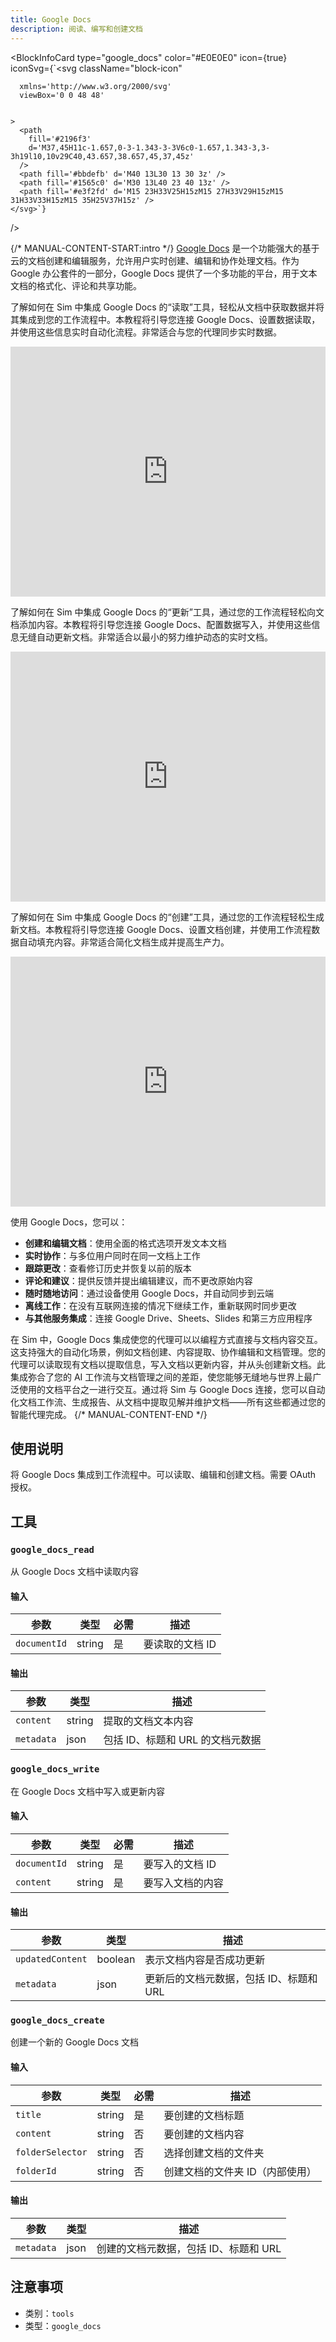 ```yaml
---
title: Google Docs
description: 阅读、编写和创建文档
---
```



<BlockInfoCard 
  type="google_docs"
  color="#E0E0E0"
  icon={true}
  iconSvg={`<svg className="block-icon"
      
      xmlns='http://www.w3.org/2000/svg'
      viewBox='0 0 48 48'
      
      
    >
      <path
        fill='#2196f3'
        d='M37,45H11c-1.657,0-3-1.343-3-3V6c0-1.657,1.343-3,3-3h19l10,10v29C40,43.657,38.657,45,37,45z'
      />
      <path fill='#bbdefb' d='M40 13L30 13 30 3z' />
      <path fill='#1565c0' d='M30 13L40 23 40 13z' />
      <path fill='#e3f2fd' d='M15 23H33V25H15zM15 27H33V29H15zM15 31H33V33H15zM15 35H25V37H15z' />
    </svg>`}
/>

{/* MANUAL-CONTENT-START:intro */}
[Google Docs](https://docs.google.com) 是一个功能强大的基于云的文档创建和编辑服务，允许用户实时创建、编辑和协作处理文档。作为 Google 办公套件的一部分，Google Docs 提供了一个多功能的平台，用于文本文档的格式化、评论和共享功能。

了解如何在 Sim 中集成 Google Docs 的“读取”工具，轻松从文档中获取数据并将其集成到您的工作流程中。本教程将引导您连接 Google Docs、设置数据读取，并使用这些信息实时自动化流程。非常适合与您的代理同步实时数据。

<iframe
  width="100%"
  height="400"
  src="https://www.youtube.com/embed/f41gy9rBHhE"
  title="在 Sim 中使用 Google Docs 读取工具"
  frameBorder="0"
  allow="accelerometer; autoplay; clipboard-write; encrypted-media; gyroscope; picture-in-picture"
  allowFullScreen
></iframe>

了解如何在 Sim 中集成 Google Docs 的“更新”工具，通过您的工作流程轻松向文档添加内容。本教程将引导您连接 Google Docs、配置数据写入，并使用这些信息无缝自动更新文档。非常适合以最小的努力维护动态的实时文档。

<iframe
  width="100%"
  height="400"
  src="https://www.youtube.com/embed/L64ROHS2ivA"
  title="在 Sim 中使用 Google Docs 更新工具"
  frameBorder="0"
  allow="accelerometer; autoplay; clipboard-write; encrypted-media; gyroscope; picture-in-picture"
  allowFullScreen
></iframe>

了解如何在 Sim 中集成 Google Docs 的“创建”工具，通过您的工作流程轻松生成新文档。本教程将引导您连接 Google Docs、设置文档创建，并使用工作流程数据自动填充内容。非常适合简化文档生成并提高生产力。

<iframe
  width="100%"
  height="400"
  src="https://www.youtube.com/embed/lWpHH4qddWk"
  title="在 Sim 中使用 Google Docs 创建工具"
  frameBorder="0"
  allow="accelerometer; autoplay; clipboard-write; encrypted-media; gyroscope; picture-in-picture"
  allowFullScreen
></iframe>

使用 Google Docs，您可以：

- **创建和编辑文档**：使用全面的格式选项开发文本文档
- **实时协作**：与多位用户同时在同一文档上工作
- **跟踪更改**：查看修订历史并恢复以前的版本
- **评论和建议**：提供反馈并提出编辑建议，而不更改原始内容
- **随时随地访问**：通过设备使用 Google Docs，并自动同步到云端
- **离线工作**：在没有互联网连接的情况下继续工作，重新联网时同步更改
- **与其他服务集成**：连接 Google Drive、Sheets、Slides 和第三方应用程序

在 Sim 中，Google Docs 集成使您的代理可以以编程方式直接与文档内容交互。这支持强大的自动化场景，例如文档创建、内容提取、协作编辑和文档管理。您的代理可以读取现有文档以提取信息，写入文档以更新内容，并从头创建新文档。此集成弥合了您的 AI 工作流与文档管理之间的差距，使您能够无缝地与世界上最广泛使用的文档平台之一进行交互。通过将 Sim 与 Google Docs 连接，您可以自动化文档工作流、生成报告、从文档中提取见解并维护文档——所有这些都通过您的智能代理完成。
{/* MANUAL-CONTENT-END */}

## 使用说明

将 Google Docs 集成到工作流程中。可以读取、编辑和创建文档。需要 OAuth 授权。

## 工具

### `google_docs_read`

从 Google Docs 文档中读取内容

#### 输入

| 参数 | 类型 | 必需 | 描述 |
| --------- | ---- | -------- | ----------- |
| `documentId` | string | 是 | 要读取的文档 ID |

#### 输出

| 参数 | 类型 | 描述 |
| --------- | ---- | ----------- |
| `content` | string | 提取的文档文本内容 |
| `metadata` | json | 包括 ID、标题和 URL 的文档元数据 |

### `google_docs_write`

在 Google Docs 文档中写入或更新内容

#### 输入

| 参数 | 类型 | 必需 | 描述 |
| --------- | ---- | -------- | ----------- |
| `documentId` | string | 是 | 要写入的文档 ID |
| `content` | string | 是 | 要写入文档的内容 |

#### 输出

| 参数 | 类型 | 描述 |
| --------- | ---- | ----------- |
| `updatedContent` | boolean | 表示文档内容是否成功更新 |
| `metadata` | json | 更新后的文档元数据，包括 ID、标题和 URL |

### `google_docs_create`

创建一个新的 Google Docs 文档

#### 输入

| 参数 | 类型 | 必需 | 描述 |
| --------- | ---- | -------- | ----------- |
| `title` | string | 是 | 要创建的文档标题 |
| `content` | string | 否 | 要创建的文档内容 |
| `folderSelector` | string | 否 | 选择创建文档的文件夹 |
| `folderId` | string | 否 | 创建文档的文件夹 ID（内部使用） |

#### 输出

| 参数 | 类型 | 描述 |
| --------- | ---- | ----------- |
| `metadata` | json | 创建的文档元数据，包括 ID、标题和 URL |

## 注意事项

- 类别：`tools`
- 类型：`google_docs`
